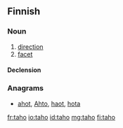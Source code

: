==Finnish==

===Noun===
{{fi-noun}}

# [[direction]]
# [[facet]]

====Declension====
{{fi-decl-valo|tah}}

===Anagrams===
* [[ahot#Finnish|ahot]], [[Ahto#Finnish|Ahto]], [[haot#Finnish|haot]], [[hota#Finnish|hota]]

[[fr:taho]]
[[io:taho]]
[[id:taho]]
[[mg:taho]]
[[fi:taho]]
